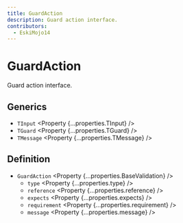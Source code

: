 ```yaml
---
title: GuardAction
description: Guard action interface.
contributors:
  - EskiMojo14
---
```



# GuardAction

Guard action interface.

## Generics

- `TInput` <Property {...properties.TInput} />
- `TGuard` <Property {...properties.TGuard} />
- `TMessage` <Property {...properties.TMessage} />

## Definition

- `GuardAction` <Property {...properties.BaseValidation} />
  - `type` <Property {...properties.type} />
  - `reference` <Property {...properties.reference} />
  - `expects` <Property {...properties.expects} />
  - `requirement` <Property {...properties.requirement} />
  - `message` <Property {...properties.message} />
